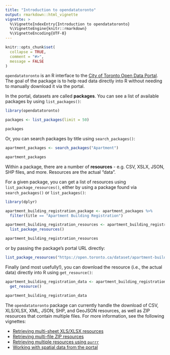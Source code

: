 ```yaml
---
title: "Introduction to opendatatoronto"
output: rmarkdown::html_vignette
vignette: >
  %\VignetteIndexEntry{Introduction to opendatatoronto}
  %\VignetteEngine{knitr::rmarkdown}
  %\VignetteEncoding{UTF-8}
---
```


```r
knitr::opts_chunk$set(
  collapse = TRUE,
  comment = "#>",
  message = FALSE
)
```

`opendatatoronto` is an R interface to the [City of Toronto Open Data Portal](https://portal0.cf.opendata.inter.sandbox-toronto.ca/). The goal of the package is to help read data directly into R without needing to manually download it via the portal. 

In the portal, datasets are called **packages**. You can see a list of available packages by using `list_packages()`:

```r
library(opendatatoronto)

packages <- list_packages(limit = 50)

packages
```

Or, you can search packages by title using `search_packages()`:

```r
apartment_packages <- search_packages("Apartment")

apartment_packages
```

Within a package, there are a number of **resources** - e.g. CSV, XSLX, JSON, SHP files, and more. Resources are the actual "data".

For a given package, you can get a list of resources using `list_package_resources()`, either by using a package found via `search_packages()` or `list_packages()`:

```r
library(dplyr)

apartment_building_registration_package <- apartment_packages %>%
  filter(title == "Apartment Building Registration")

apartment_building_registration_resources <- apartment_building_registration_package %>%
  list_package_resources()

apartment_building_registration_resources
```

or by passing the package's portal URL directly:

```r
list_package_resources("https://open.toronto.ca/dataset/apartment-building-registration/")
```

Finally (and most usefully!), you can download the resource (i.e., the actual data) directly into R using `get_resource()`:

```r
apartment_building_registration_data <- apartment_building_registration_resources %>%
  get_resource()

apartment_building_registration_data
```

The `opendatatoronto` package can currently handle the download of CSV, XLS/XLSX, XML, JSON, SHP, and GeoJSON resources, as well as ZIP resources that contain multiple files. For more information, see the following vignettes:

* [Retrieving multi-sheet XLS/XLSX resources](multisheet_resources.html)
* [Retrieving multi-file ZIP resources](multifile_zip_resources.html)
* [Retrieving multiple resources using `purrr`](multiple_resources_purrr.html)
* [Working with spatial data from the portal](spatial_data.html)
